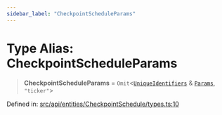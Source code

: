 ```yaml
---
sidebar_label: "CheckpointScheduleParams"
---
```


# Type Alias: CheckpointScheduleParams

> **CheckpointScheduleParams** = `Omit`\<[`UniqueIdentifiers`](../../interfaces/UniqueIdentifiers.mdx) & [`Params`](../../interfaces/Params.mdx), `"ticker"`\>

Defined in: [src/api/entities/CheckpointSchedule/types.ts:10](https://github.com/PolymeshAssociation/polymesh-sdk/blob/bee6a2fe7a8ce5db42a6982e793782182cde2153/src/api/entities/CheckpointSchedule/types.ts#L10)
